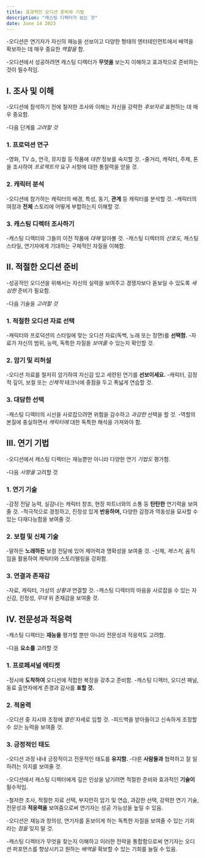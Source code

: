 ```yaml
---
title: 효과적인 오디션 준비와 기법
description: "캐스팅 디렉터가 보는 것"
date: June 14 2023
---
```


-오디션은 연기자가 자신의 재능을 선보이고 다양한 형태의 엔터테인먼트에서 배역을 확보하는 데 매우 중요한 _역할을_ 함. 


-오디션에서 성공하려면 캐스팅 디렉터가 **무엇을** 보는지 이해하고 효과적으로 준비하는 것이 필수적임. 




## I. 조사 및 이해
-오디션에 참석하기 전에 철저한 조사와 이해는 자신을 강력한 _후보자로_ 표현하는 데 매우 중요함. 


-다음 단계를 _고려할 것_

### 1. 프로덕션 연구
-영화, TV 쇼, 연극, 뮤지컬 등 작품에 _대한_ 정보를 숙지할 것.
-줄거리, 캐릭터, 주제, 톤을 조사하여 _프로젝트의_ 요구 사항에 대한 통찰력을 얻을 것.
### 2. 캐릭터 분석
-오디션에 참가하는 캐릭터의 배경, 특성, 동기, **관계** 등 캐릭터를 분석할 것.
-캐릭터의 여정과 **전체** 스토리에 어떻게 부합하는지 이해할 것.
### 3. 캐스팅 디렉터 조사하기
-캐스팅 디렉터와 그들의 이전 작품에 _대해_ 알아볼 것.
-캐스팅 디렉터의 _선호도,_ 캐스팅 스타일, 연기자에게 기대하는 구체적인 자질을 이해함.
## II. 적절한 오디션 준비
-성공적인 오디션을 위해서는 자신의 실력을 보여주고 경쟁자보다 돋보일 수 있도록 _세심한_ 준비가 필요함. 


-다음 기술을 _고려할 것_

### 1. 적절한 오디션 자료 선택
-캐릭터와 프로덕션의 스타일에 맞는 오디션 자료(독백, 노래 또는 장면)를 **선택함.**
-자료가 자신의 범위, 능력, 독특한 자질을 _보여줄_ 수 있는지 확인할 것.
### 2. 암기 및 리허설
-오디션 자료를 철저히 암기하여 자신감 있고 세련된 연기를 **선보이세요.**
-캐릭터, 감정적 깊이, 보컬 또는 _신체적_ 테크닉에 중점을 두고 폭넓게 연습할 것.
### 3. 대담한 선택
-캐스팅 디렉터의 시선을 사로잡으려면 위험을 감수하고 _과감한_ 선택을 할 것.
-역할의 본질에 충실하면서 _캐릭터에_ 대한 독특한 해석을 가져와야 함.
## III. 연기 기법
-오디션에서 캐스팅 디렉터는 재능뿐만 아니라 다양한 연기 _기법도_ 평가함. 


-다음 _사항을_ 고려할 것

### 1. 연기 기술
-감정 전달 능력, 실감나는 캐릭터 창조, 현장 파트너와의 소통 등 **탄탄한** 연기력을 보여줄 것.
-적극적으로 경청하고, 진정성 있게 **반응하며,** 다양한 감정과 역동성을 묘사할 수 있는 다재다능함을 보여줄 것.
### 2. 보컬 및 신체 기술
-말하든 **노래하든** 보컬 전달에 있어 제어력과 명확성을 보여줄 것.
-신체, _제스처,_ 움직임을 활용하여 캐릭터와 스토리텔링을 강화함.
### 3. 연결과 존재감
-자료, 캐릭터, 가상의 _상황과_ 연결할 것.
-캐스팅 디렉터의 마음을 사로잡을 수 있는 자신감, 진정성, _무대_ 위 존재감을 보여줄 것.
## IV. 전문성과 적응력
-캐스팅 디렉터는 **재능을** 평가할 뿐만 아니라 전문성과 적응력도 고려함. 


-다음 **요소를** 고려할 것

### 1. 프로페셔널 에티켓
-정시에 **도착하여** 오디션에 적합한 복장을 갖추고 준비함.
-캐스팅 디렉터, 오디션 패널, 동료 출연자에게 존경과 감사를 **표할 것.**
### 2. 적응력
-오디션 중 지시와 조정에 _열린_ 자세로 임할 것.
-피드백을 받아들이고 신속하게 조정할 수 _있는_ 능력을 보여줄 것.
### 3. 긍정적인 태도
-오디션 과정 내내 긍정적이고 전문적인 태도를 **유지함.**
-다른 **사람들과** 협력하고 잘 일하려는 의지를 보여줄 것.

-오디션에서 캐스팅 디렉터에게 깊은 인상을 남기려면 적절한 준비와 효과적인 **기술이** 필수적임. 


-철저한 조사, 적절한 자료 선택, 부지런히 암기 및 연습, 과감한 선택, 강력한 연기 기술, 전문성과 **적응력을** 보여줌으로써 연기자는 성공 가능성을 높일 수 있음. 


-오디션은 재능과 창의성, 연기자를 돋보이게 하는 독특한 자질을 보여줄 수 있는 기회라는 _점을_ 잊지 말 것. 


-캐스팅 디렉터가 무엇을 찾는지 이해하고 이러한 전략을 통합함으로써 연기자는 오디션 퍼포먼스를 향상시키고 원하는 _배역을_ 확보할 수 있는 기회를 늘릴 수 있음.